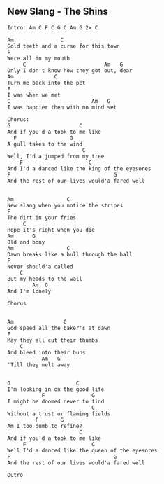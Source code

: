 ## New Slang - The Shins
```{}
Intro: Am C F C G C Am G 2x C

Am               C
Gold teeth and a curse for this town 
F              
Were all in my mouth
     C                         Am   G
Only I don't know how they got out, dear
Am             C
Turn me back into the pet 
F
I was when we met
C                          Am   G
I was happier then with no mind set

Chorus:
G                      C
And if you'd a took to me like
  F                 G
A gull takes to the wind
                        C
Well, I'd a jumped from my tree
    F                     C
And I'd a danced like the king of the eyesores
F                                 G
And the rest of our lives would'a fared well


Am                 C
New slang when you notice the stripes
F
The dirt in your fries
     C
Hope it's right when you die
Am      G
Old and bony
Am                 C
Dawn breaks like a bull through the hall
F
Never should'a called
    C
But my heads to the wall
        Am  G
And I'm lonely

Chorus


Am                C
God speed all the baker's at dawn
F
May they all cut their thumbs
    C
And bleed into their buns 
           Am   G
'Till they melt away


G                     C    
I'm looking in on the good life
           F               G
I might be doomed never to find
                           C
Without a trust or flaming fields 
         F       G
Am I too dumb to refine?
                       C
And if you'd a took to me like 
     F                     C
Well I'd a danced like the queen of the eyesores 
F                                 G
And the rest of our lives would'a fared well

Outro


```
